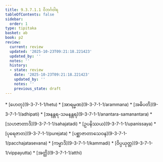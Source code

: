 ```yaml
---
title: 9.3.7.1.1 ဝိဘင်္ဂဝါရ
tableOfContents: false
sidebar:
  order: 1
type: tipitaka
basket: ab
book: p2
review:
  current: review
  updated: '2025-10-23T09:21:18.221423'
  updated_by: ''
  notes: ''
  history:
  - state: review
    date: '2025-10-23T09:21:18.221423'
    updated_by: ''
    notes: ''
    previous_state: draft
---
```



<ReviewStatus review={frontmatter.review} showDetails={true} />

<HypothesisAnnotation frontmatter={frontmatter} />

<DynamicBreadcrumb />



<TableOfContents book="p2" section="9.3.7.1.1">
* [ဟေတု](9-3-7-1-1/hetu)
* [အာရမ္မဏ](9-3-7-1-1/arammana)
* [အဓိပတိ](9-3-7-1-1/adhipati)
* [အနန္တရ-သမနန္တရ](9-3-7-1-1/anantara-samanantara)
* [သဟဇာတာဒိ](9-3-7-1-1/sahajatadi)
* [ဥပနိဿယ](9-3-7-1-1/upanissaya)
* [ပုရေဇာတ](9-3-7-1-1/purejata)
* [ပစ္ဆာဇာတာသေဝန](9-3-7-1-1/pacchajatasevana)
* [ကမ္မာဒိ](9-3-7-1-1/kammadi)
* [ဝိပ္ပယုတ္တ](9-3-7-1-1/vippayutta)
* [အတ္ထိ](9-3-7-1-1/atthi)
</TableOfContents>